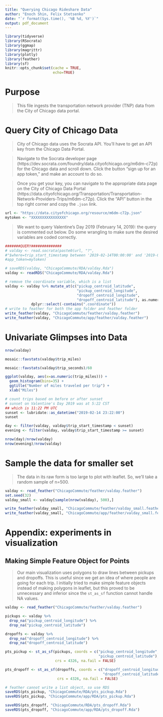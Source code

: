 ```yaml
---
title: "Querying Chicago Rideshare Data"
author: "Enoch Shin, Felix Stetsenko"
date: "`r format(Sys.time(), '%B %d, %Y')`"
output: pdf_document
---
```


```r
library(tidyverse)
library(RSocrata)
library(ggmap)
library(magrittr)
library(plotly)
library(feather)
library(sf)
knitr::opts_chunk$set(cache = TRUE,
                      echo=TRUE)
```


# Purpose

> This file ingests the transportation network provider (TNP) data from the City of Chicago data portal.


# Query City of Chicago Data

> City of Chicago data uses the Socrata API. You'll have to get an API key from the Chicago Data Portal.

> Navigate to the Socrata developer page (https://dev.socrata.com/foundry/data.cityofchicago.org/m6dm-c72p) for the Chicago data and scroll down. Click the button "sign up for an app token," and make an account to do so.

> Once you get your key, you can navigate to the appropriate data page on the City of Chicago Data Portal (https://data.cityofchicago.org/Transportation/Transportation-Network-Providers-Trips/m6dm-c72p). Click the "API" button in the top right corner and copy the `.json` link.

```r
url <- "https://data.cityofchicago.org/resource/m6dm-c72p.json"
mytoken <- "XXXXXXXXXXXXXXXX"
```

> We want to query Valentine's Day 2019 (February 14, 2019): the query is commented out below. Do some wrangling to make sure the desired variables are coded correctly.

```r
#######QUERY##############
# valday <- read.socrata(paste0(url, "?",
#"$where=trip_start_timestamp between '2019-02-14T00:00:00' and '2019-02-14T23:59:59'"),  
#app_token=mytoken)

# saveRDS(valday, "ChicagoCommute/RDA/valday.Rda")
valday <- readRDS("ChicagoCommute/RDA/valday.Rda")

# remove the coordinate variable, which is a list
valday <- valday %>% mutate_at(c("pickup_centroid_latitude",
                                 "pickup_centroid_longitude",
                                 "dropoff_centroid_longitude",
                                 "dropoff_centroid_latitude"), as.numeric) %>%
            dplyr::select(-contains(".coordinate"))
# write to feather for both the app folder and feather folder
write_feather(valday, "ChicagoCommute/feather/valday.feather")
write_feather(valday, "ChicagoCommute/app/feather/valday.feather")
```

# Univariate Glimpses into Data

```r
nrow(valday)

mosaic::favstats(valday$trip_miles)

mosaic::favstats(valday$trip_seconds)/60

ggplot(valday, aes(x=as.numeric(trip_miles))) + 
  geom_histogram(bins=35) +
  ggtitle("Number of miles traveled per trip") +
  xlab("Miles")

# count trips based on before or after sunset
# sunset on Valentine's Day 2019 was at 5:22 CST
## which is 11:22 PM UTC
sunset <- lubridate::as_datetime("2019-02-14 23:22:00")
sunset

day <- filter(valday, valday$trip_start_timestamp < sunset)
evening <- filter(valday, valday$trip_start_timestamp >= sunset)

nrow(day)/nrow(valday)
nrow(evening)/nrow(valday)
```


# Sample the data for smaller set

> The data in its raw form is too large to plot with leaflet. So, we'll take a random sample of n=500. 

```r
valday <- read_feather("ChicagoCommute/feather/valday.feather")
set.seed(32)
valday_small <- valday[sample(nrow(valday), 500),]

write_feather(valday_small, "ChicagoCommute/feather/valday_small.feather")
write_feather(valday_small, "ChicagoCommute/app/feather/valday_small.feather")
```


\newpage

# Appendix: experiments in visualization


## Making Simple Feature Object for Points

> Our main visualization uses polygons to draw lines between pickups and dropoffs. This is useful since we get an idea of where people are going for each trip. I initially tried to make simple feature objects instead of making polygons in leaflet, but this proved to be unnecessary and inferior since the `st_as_sf` function cannot handle NA values.


```r
valday <- read_feather("ChicagoCommute/feather/valday.feather")

pickups <- valday %>%
  drop_na("pickup_centroid_longitude") %>%
  drop_na("pickup_centroid_latitude")

dropoffs <- valday %>%
  drop_na("dropoff_centroid_longitude") %>%
  drop_na("dropoff_centroid_latitude")

pts_pickup <- st_as_sf(pickups, coords = c("pickup_centroid_longitude", 
                                           "pickup_centroid_latitude"), 
                       crs = 4326, na.fail = FALSE)

pts_dropoff <- st_as_sf(dropoffs, coords = c("dropoff_centroid_longitude",
                                             "dropoff_centroid_latitude"), 
                        crs = 4326, na.fail = FALSE)

# feather cannot write a list object, so use RDS
saveRDS(pts_pickup, "ChicagoCommute/RDA/pts_pickup.Rda")
saveRDS(pts_pickup, "ChicagoCommute/app/RDA/pts_pickup.Rda")

saveRDS(pts_dropoff, "ChicagoCommute/RDA/pts_dropoff.Rda")
saveRDS(pts_dropoff, "ChicagoCommute/app/RDA/pts_dropoff.Rda")
```


